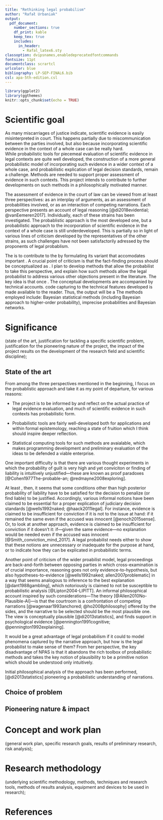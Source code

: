 ```yaml
---
title: "Rethinking legal probabilism"
author: "Rafał Urbaniak"
output:
  pdf_document:
    number_sections: true
    df_print: kable 
    keep_tex: true
    includes:
      in_header:
        - Rafal_latex6.sty
classoption: dvipsnames,enabledeprecatedfontcommands
fontsize: 11pt
documentclass: scrartcl
urlcolor: blue
bibliography: LP-SEP-FINAL6.bib
csl: apa-5th-edition.csl
---
```





```r
library(ggplot2)
library(ggthemes)
knitr::opts_chunk$set(echo = TRUE)
```





\tableofcontents

\thispagestyle{empty}

# Scientific goal

<!-- (description of the problem to be solved, research questions and hypotheses) -->



\todo{define legal probabilism, talk about piecemeal evaluation vs incorporation?}



As many miscarriages of justice indicate, scientific evidence is easily misinterpreted in court. This happens partially due to miscommunication  between the parties involved, but also because incorporating scientific evidence in the context of a whole case can be really hard.   
While probabilistic tools for  piecemeal evaluation of scientific evidence in legal contexts are quite well developed,\todo{say sth about replicability crisis in forensic sciences at some point?} the construction of a more general probabilistic model of incorporating such evidence in a wider context of a whole case, and probabilistic explication of legal decision standards, remain a challenge. Methods are needed to  support proper assessment of evidence in such contexts. This project intends to contribute to further developments on such methods in a philosophically motivated manner. 



The assessment of evidence in the court of law can be viewed from at least three  perspectives: as an interplay of arguments, as an assessment of  probabilities involved, or as an interaction of competing narrations. Each  perspective presents an account of   legal reasoning [@di2018evidential; @vanEemeren2017]. Individually, each of these strains has been investigated. The probablistic approach is the most developed one, but a probabilistic approach to the incorporation of scientific evidence in the context of a whole case is still underdeveloped. This is partially so in light of various lines of criticism developed by the representatives of the other strains, as  such challenges have not been satisfactorily adressed by the proponents of legal probablism. 



The \textbf{goal of this project} is to contribute to the \textbf{development of legal probabilism}  by formulating its variant that  accomodates important \textbf{insights provided by its critics}. A crucial point of criticism is that the fact-finding process  should  be conceptualized as \textbf{a competition of narrations}. I plan to develop methods that allow the probabilist to take this perspective, and explain how such methods allow the legal probabilist to address various other objections present in the literature. The key idea is that once  \textbf{narrations are represented as bayesian networks, various criteria on,  features of  and operations on narrations can be explicated in terms of corresponding properties of and operations on bayesian networks}. The conceptual developments are accompanied by  technical accounts. \textbf{\textsf{R}} code  capturing to the technical features developed is made available to the reader.   Thus, the output will be a \textbf{unifying extended probabilistic model embracing key aspects of the narrative and argumentative approaches, susceptible to AI implementation.}  The methods employed include: Bayesian statistical methods (including Bayesian approach to higher-order probability), imprecise probabilities and Bayesian networks.

















# Significance 



(state of the art, justification for tackling a specific scientific problem,
justification for the pioneering nature of the project,
the impact of the project results on the development of the research field and scientific discipline);


## State of the art


From among the three perspectives mentioned in the beginning, I focus on the probablistic approach and take it as my point of departure, for various reasons:

- The project is to be informed by and reflect on the actual practice of legal evidence evaluation, and much of  scientific evidence in such contexts  has probabilistic form.

- Probabilistic tools are fairly well-developed both for applications and within formal epistemology, reaching a state of fruition which I think should inspire deeper reflection.

- Statistical computing tools for such methods are avaialable, which makes programming development and preliminary evaluation of the ideas to be defended a viable enterprise. 




One important difficulty is that there are various thought experiments in which the probability of guilt is very high and yet conviciton or finding of liability is intuitively unjustified---these are known as  proof paradoxes [@Cohen1977The-probable-an; @redmayne2008exploring]. \todo{Add an example}


At least \emph{prima facie}, then, it seems that some conditions other than high posterior probability of liability have to be satisfied for the decision to penalize (or find liable) to be justified.  Accordingly, various informal notions  have been claimed to be essential for  a proper explication of judiciary decision standards [@wells1992naked; @haack2011legal]. For instance,  evidence is claimed to be insufficient for conviction if it is not \emph{sensitive} to the issue at hand: if it remained the same even if the accused was innocent [@enoch2015sense]. Or, to look at another approach,  evidence is claimed to be insufficient for conviction if it doesn't \emph{normically support} it: if---given the same evidence---no explanation would be needed even if the accused was innocent [@Smith_conviction_mind_2017].   A legal probabilist needs either to show that these notions are  unnecessary or inadequate for the purpose at hand, or to indicate how they can be explicated in probabilistic terms. 




\todo{describe what the probabilistic model is before we get deeper?}

Another point of criticism of the wider proabilist model, legal proceedings are back-and-forth between opposing parties in which  cross-examination is of crucial importance,  reasoning goes not only evidence-to-hypothesis, but also hypotheses-to-evidence [@wells1992naked; allen2007problematic] in a way that seems analogous to inference to the best explanation [@dant1988gambling], which notoriously is claimed to not be susceptible to probabilistic analysis [@Lipton2004-LIPITT].   An informal philosophical account inspired by such considerations---The \textbf{No Plausible Alternative Story (NPAS)} theory [@Allen2010No-Plausible-Al]---is that the courtroom is a confrontation of competing narrations [@wagenaar1993anchored; @ho2008philosophy] offered by the sides, and  the narrative to be selected should be the most plausible one. The view is conceptually plausible [@di2013statistics], and  finds  support  in psychological evidence [@pennington1991cognitive; @pennington1992explaining]. 



It would be a great advantage of legal probabilism if it could to model phenomena captured by the narrative approach, but how is the legal probabilist to make sense of them?  From her perspective,  the key disadvantage of NPAS is that it abandons the rich toolbox of probabilistic methods and takes the key notion of plausibility to be a primitive notion which should be understood only intuitively. 
 
 
 
Initial philosophical analysis of the approach has been performed, [@di2013statistics]  pioneering a probabilistic understanding of narrations. 

\todo{add more about Marcello}



## Choice of problem



## Pioneering nature \& impact



# Concept and work plan 

(general work plan, specific research goals,
results of preliminary research, risk analysis);

# Research methodology

(underlying scientific methodology, methods, techniques and research tools,
methods of results analysis, equipment and devices to be used in research);


# References



